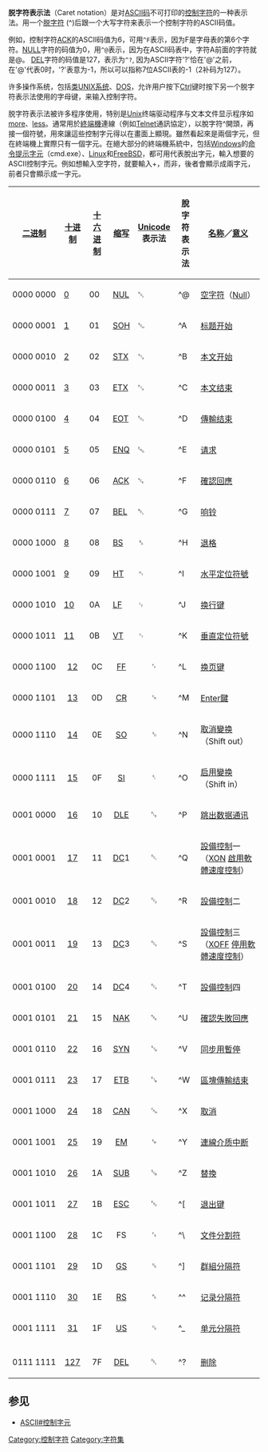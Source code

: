 {{Unreferenced|time=2020-10-26T06:50:08+00:00}}
'''脱字符表示法'''（Caret notation）是对[[ASCII码|ASCII码]]不可打印的[[控制字符|控制字符]]的一种表示法。用一个[[脱字符|脱字符]] (^)后跟一个大写字符来表示一个控制字符的ASCII码值。

例如，控制字符[[ACK|ACK]]的ASCII码值为6，可用<tt>^F</tt>表示，因为F是字母表的第6个字符。[[NULL|NULL]]字符的码值为0，用<tt>^@</tt>表示，因为在ASCII码表中，字符A前面的字符就是@。 [[DEL|DEL]]字符的码值是127，表示为<tt>^?</tt>, 因为ASCII字符'?'恰在'@'之前，在'@'代表0时，'?'表意为-1，所以可以指称7位ASCII表的-1（2补码为127）。

许多操作系统，包括[[类UNIX系统|类UNIX系统]]、[[DOS|DOS]]，允许用户按下[[Ctrl|Ctrl]]键时按下另一个脱字符表示法使用的字母键，来输入控制字符。

脱字符表示法被许多程序使用，特别是[[Unix|Unix]]终端驱动程序与文本文件显示程序如[[More_(命令)|more]]、[[Less_(Unix)|less]]。通常用於[[終端機|終端機]]連線（例如[[Telnet|Telnet]]通訊協定），以脫字符^開頭，再接一個符號，用來讓這些控制字元得以在畫面上顯現。雖然看起來是兩個字元，但在終端機上實際只有一個字元。在絕大部分的終端機系統中，包括[[Windows|Windows]]的[[命令提示字元|命令提示字元]]（cmd.exe）、[[Linux|Linux]]和[[FreeBSD|FreeBSD]]，都可用{{keypress|[[控制鍵|Ctrl]]}}代表脫出字元，輸入想要的ASCII控制字元。例如想輸入空字符，就要輸入{{keypress|[[控制鍵|Ctrl]]}}+{{keypress|2}}，而非{{keypress|^}}{{keypress|@}}，後者會顯示成兩字元，前者只會顯示成一字元。
{|class="wikitable" style="text-align:center;"
|-----
! [[二进制|二进制]]
! [[十进制|十进制]]
! [[十六进制|十六进制]]
! [[缩写|缩写]]
! [[Unicode|Unicode]]<br/>表示法
! 脫字符<br/>表示法
! [[名称|名称]]／[[意义|意义]]
|-----
| 0000 0000 || [[0|0]] ||  00 || [[NUL|NUL]] || ␀ || ^@
| style="text-align:left" | [[空字符|空字符]]（[[Null|Null]]）
|-----
| 0000 0001 || [[1|1]] || 01 || [[SOH|SOH]] || ␁ || ^A
| style="text-align:left" | [[标题开始|标题开始]]
|-----
| 0000 0010 || [[2|2]] || 02 || [[STX|STX]] || ␂ || ^B
| style="text-align:left" | [[本文开始|本文开始]]
|-----
| 0000 0011 || [[3|3]] || 03 || [[ETX|ETX]] || ␃ || ^C
| style="text-align:left" | [[本文结束|本文结束]]
|-----
| 0000 0100 || [[4|4]] || 04 || [[EOT|EOT]] || ␄ || ^D
| style="text-align:left" | [[傳輸结束|傳輸结束]]
|-----
| 0000 0101 || [[5|5]] || 05 || [[ENQ|ENQ]] || ␅ || ^E
| style="text-align:left" | [[请求|请求]]
|-----
| 0000 0110 || [[6|6]] || 06 || [[ACK|ACK]] || ␆ || ^F
| style="text-align:left" | [[確認回應|確認回應]]
|-----
| 0000 0111 || [[7|7]] || 07 || [[BEL|BEL]] || ␇ || ^G
| style="text-align:left" | [[响铃|响铃]]
|-----
| 0000 1000 || [[8|8]] || 08 || [[BS|BS]] || ␈ || ^H
| style="text-align:left" | [[退格鍵|退格]]
|-----
| 0000 1001 || [[9|9]] || 09 || [[HT|HT]] || ␉ || ^I
| style="text-align:left" | [[水平|水平]][[定位符號|定位符號]]
|-----
| 0000 1010 || [[10|10]] || 0A || [[LF|LF]] || ␊ || ^J
| style="text-align:left" | [[換行|换行键]]
|-----
| 0000 1011 || [[11|11]] || 0B || [[VT|VT]] || ␋ || ^K
| style="text-align:left" | [[垂直|垂直]][[定位符號|定位符號]]
|-----
| 0000 1100 || align="center" | [[12|12]]
| align="center" | 0C || align="center" | [[FF|FF]]
| align="center" style="font-family:'lucida sans unicode','arial unicode ms'" | ␌
| ^L
| style="text-align:left" | [[换页键|换页键]]
|-----
| 0000 1101 || align="center" | [[13|13]]
| align="center" | 0D || align="center" | [[CR|CR]]
| align="center" style="font-family:'lucida sans unicode','arial unicode ms'" | ␍
| ^M
| style="text-align:left" | [[Enter鍵|Enter鍵]]
|-----
| 0000 1110 || align="center" | [[14|14]]
| align="center" | 0E || align="center" | [[SO|SO]]
| align="center" style="font-family:'lucida sans unicode','arial unicode ms'" | ␎
| ^N
| style="text-align:left" | [[取消變换|取消變换]]（Shift out）
|-----
| 0000 1111 || align="center" | [[15|15]]
| align="center" | 0F || align="center" | [[SI|SI]]
| align="center" style="font-family:'lucida sans unicode','arial unicode ms'" | ␏
| ^O
| style="text-align:left" | [[启用變换|启用變换]]（Shift in）
|-----
| 0001 0000 || align="center" | [[16|16]]
| align="center" | 10 || align="center" | [[DLE|DLE]]
| align="center" style="font-family:'lucida sans unicode','arial unicode ms'" | ␐
| ^P
| style="text-align:left" | [[跳出数据通讯|跳出数据通讯]]
|-----
| 0001 0001 || align="center" | [[17|17]]
| align="center" | 11 || align="center" | [[DC|DC]]1
| align="center" style="font-family:'lucida sans unicode','arial unicode ms'" | ␑
| ^Q
| style="text-align:left" | [[設備控制|設備控制]]一（[[XON|XON]] [[啟用軟體速度控制|啟用軟體速度控制]]）
|-----
| 0001 0010 || align="center" | [[18|18]]
| align="center" | 12 || align="center" | [[DC|DC]]2
| align="center" style="font-family:'lucida sans unicode','arial unicode ms'" | ␒
| ^R
| style="text-align:left" | [[設備控制|設備控制]]二 
|-----
| 0001 0011 || align="center" | [[19|19]]
| align="center" | 13 || align="center" | [[DC|DC]]3
| align="center" style="font-family:'lucida sans unicode','arial unicode ms'" | ␓
| ^S
| style="text-align:left" | [[設備控制|設備控制]]三（[[XOFF|XOFF]] [[停用軟體速度控制|停用軟體速度控制]]）
|-----
| 0001 0100 || align="center" | [[20|20]]
| align="center" | 14 || align="center" | [[DC|DC]]4
| align="center" style="font-family:'lucida sans unicode','arial unicode ms'" | ␔
| ^T
| style="text-align:left" | [[設備控制|設備控制]]四
|-----
| 0001 0101 || align="center" | [[21|21]]
| align="center" | 15 || align="center" | [[NAK字元|NAK]]
| align="center" style="font-family:'lucida sans unicode','arial unicode ms'" | ␕
| ^U
| style="text-align:left" | [[確認失敗回應|確認失敗回應]]
|-----
| 0001 0110 || align="center" | [[22|22]]
| align="center" | 16 || align="center" | [[SYN|SYN]]
| align="center" style="font-family:'lucida sans unicode','arial unicode ms'" | ␖
| ^V
| style="text-align:left" | [[同步用暫停|同步用暫停]]
|-----
| 0001 0111 || align="center" | [[23|23]]
| align="center" | 17 || align="center" | [[ETB|ETB]]
| align="center" style="font-family:'lucida sans unicode','arial unicode ms'" | ␗
| ^W
| style="text-align:left" | [[區塊傳輸结束|區塊傳輸结束]]
|-----
| 0001 1000 || align="center" | [[24|24]]
| align="center" | 18 || align="center" | [[CAN|CAN]]
| align="center" style="font-family:'lucida sans unicode','arial unicode ms'" | ␘
| ^X
| style="text-align:left" | [[取消|取消]]
|-----
| 0001 1001 || align="center" | [[25|25]]
| align="center" | 19 || align="center" | [[EM|EM]]
| align="center" style="font-family:'lucida sans unicode','arial unicode ms'" | ␙
| ^Y
| style="text-align:left" | [[連線介质中断|連線介质中断]]
|-----
| 0001 1010 || align="center" | [[26|26]]
| align="center" | 1A || align="center" | [[SUB|SUB]]
| align="center" style="font-family:'lucida sans unicode','arial unicode ms'" | ␚
| ^Z
| style="text-align:left" | [[替代字符|替換]]
|-----
| 0001 1011 || align="center" | [[27|27]]
| align="center" | 1B || align="center" | [[ESC|ESC]]
| align="center" style="font-family:'lucida sans unicode','arial unicode ms'" | ␛
| ^[
| style="text-align:left" | [[退出键|退出键]]
|-----
| 0001 1100 || align="center" | [[28|28]]
| align="center" | 1C || align="center" | FS
| align="center" style="font-family:'lucida sans unicode','arial unicode ms'" | ␜
| ^\
| style="text-align:left" | [[文件分割符|文件分割符]]
|-----
| 0001 1101 || align="center" | [[29|29]]
| align="center" | 1D || align="center" | [[GS|GS]]
| align="center" style="font-family:'lucida sans unicode','arial unicode ms'" | ␝
| ^]
| style="text-align:left" | [[群組分隔符|群組分隔符]]
|-----
| 0001 1110 || align="center" | [[30|30]]
| align="center" | 1E || align="center" | [[RS|RS]]
| align="center" style="font-family:'lucida sans unicode','arial unicode ms'" | ␞
| ^^
| style="text-align:left" | [[记录分隔符|记录分隔符]]
|-----
| 0001 1111 || align="center" | [[31|31]]
| align="center" | 1F || align="center" | [[US|US]]
| align="center" style="font-family:'lucida sans unicode','arial unicode ms'" | ␟
| ^_
| style="text-align:left" | [[单元分隔符|单元分隔符]]
|-----
| colspan="7" |
|-----
| 0111 1111 || align="center" | [[127|127]]
| align="center" | 7F || align="center" | [[DEL|DEL]]
| align="center" style="font-family:'lucida sans unicode','arial unicode ms'" | ␡
| ^?
| style="text-align:left" | [[删除|删除]]
|}

== 参见 ==
*[[ASCII#控制字元|ASCII#控制字元]]

{{reflist}}

[[Category:控制字符|Category:控制字符]]
[[Category:字符集|Category:字符集]]